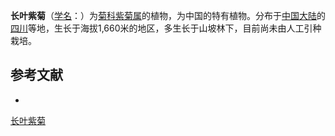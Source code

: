 {{Speciesbox
| name = 长叶紫菊
| status = 
| status_system = 
| image =
| genus = Notoseris
| species = dolichophylla
| authority = Shih in Act.
}}

'''长叶紫菊'''（[[学名|学名]]：{{lang|la|''Notoseris dolichophylla''}}）为[[菊科|菊科]][[紫菊属|紫菊属]]的植物，为中国的特有植物。分布于[[中国大陆|中国大陆]]的[[四川|四川]]等地，生长于海拔1,660米的地区，多生长于山坡林下，目前尚未由人工引种栽培。

== 参考文献 ==
<div class="references-small">
* {{cite web| url =http://www.bioinfo.cn/db05/KmzwSpecies.php?action=view&id=4963| title =长叶紫菊| work =《中国高等植物数据库全库》| publisher =中国科学院微生物研究所| author =昆明植物研究所| accessdate =2009-02-25| archive-date =2016-03-05| archive-url =https://web.archive.org/web/20160305064930/http://www.bioinfo.cn/db05/KmzwSpecies.php?action=view&id=4963| dead-url =yes}}
</div>
{{Taxonbar|from=Q15231549}}

[[Category:紫菊属|长叶紫菊]]


{{植物小作品}}